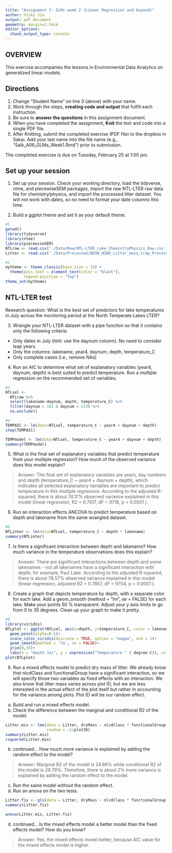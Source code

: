```yaml
---
title: "Assignment 7: GLMs week 2 (Linear Regression and beyond)"
author: Vicky Jia
output: pdf_document
geometry: margin=2.54cm
editor_options: 
  chunk_output_type: console
---
```


## OVERVIEW

This exercise accompanies the lessons in Environmental Data Analytics on generalized linear models. 

## Directions
1. Change "Student Name" on line 3 (above) with your name.
3. Work through the steps, **creating code and output** that fulfill each instruction.
4. Be sure to **answer the questions** in this assignment document.
6. When you have completed the assignment, **Knit** the text and code into a single PDF file.
8. After Knitting, submit the completed exercise (PDF file) to the dropbox in Sakai. Add your last name into the file name (e.g., "Salk_A06_GLMs_Week1.Rmd") prior to submission.

The completed exercise is due on Tuesday, February 25 at 1:00 pm.

## Set up your session 
1. Set up your session. Check your working directory, load the tidyverse, nlme, and piecewiseSEM packages, import the *raw* NTL-LTER raw data file for chemistry/physics, and import the processed litter dataset. You will not work with dates, so no need to format your date columns this time.

2. Build a ggplot theme and set it as your default theme.

```r
#1
getwd()
library(tidyverse)
library(nlme)
library(piecewiseSEM)
NTLraw <- read.csv('./Data/Raw/NTL-LTER_Lake_ChemistryPhysics_Raw.csv')
Litter <- read.csv('./Data/Processed/NEON_NIWO_Litter_mass_trap_Processed.csv')

#2
mytheme <- theme_classic(base_size = 14) +
  theme(axis.text = element_text(color = "black"), 
        legend.position = "top")
theme_set(mytheme)

```


## NTL-LTER test
Research question: What is the best set of predictors for lake temperatures in July across the monitoring period at the North Temperate Lakes LTER? 

3. Wrangle your NTL-LTER dataset with a pipe function so that it contains only the following criteria: 

* Only dates in July (hint: use the daynum column). No need to consider leap years.
* Only the columns: lakename, year4, daynum, depth, temperature_C
* Only complete cases (i.e., remove NAs)

4. Run an AIC to determine what set of explanatory variables (year4, daynum, depth) is best suited to predict temperature. Run a multiple regression on the recommended set of variables. 

```r
#3
NTLsel <- 
  NTLraw %>%
  select(lakename:daynum, depth, temperature_C) %>%
  filter(daynum > 181 & daynum < 213) %>%
  na.exclude()

#4
TEMPAIC <- lm(data=NTLsel, temperature_C ~ year4 + daynum + depth)
step(TEMPAIC)

TEMPmodel <- lm(data=NTLsel, temperature_C ~ year4 + daynum + depth)
summary(TEMPmodel)
```

5. What is the final set of explanatory variables that predict temperature from your multiple regression? How much of the observed variance does this model explain?

> Answer: The final set of explanatory variables are years, day numbers and depth (temperature_C ~ year4 + daynum + depth), which indicates all selected explanatory variables are important to predict temperature in this multiple regression. According to the adjusted R-squared, there is about 74.17% observed variance explained in this model (linear regression, R2 = 0.7417, dF = 9718, p < 0.0001 ).

6. Run an interaction effects ANCOVA to predict temperature based on depth and lakename from the same wrangled dataset.

```r
#6
NTLinter <- lm(data=NTLsel, temperature_C ~ depth * lakename)
summary(NTLinter)
```

7. Is there a significant interaction between depth and lakename? How much variance in the temperature observations does this explain?

> Answer: There are significant interactions between depth and some lakenames - not all lakenames have a significant interaction with depth, for example, Paul Lake. According to the adjusted R-squared, there is about 78.57% observed variance explained in this model (linear regression, adjusted R2 = 0.7857, dF = 9704, p < 0.0001 ).


8. Create a graph that depicts temperature by depth, with a separate color for each lake. Add a geom_smooth (method = "lm", se = FALSE) for each lake. Make your points 50 % transparent. Adjust your y axis limits to go from 0 to 35 degrees. Clean up your graph to make it pretty. 

```r
#8
library(viridis)
NTLplot <- ggplot(NTLsel, aes(x=depth, y=temperature_C, color = lakename))+
  geom_point(alpha=0.5)+
  scale_color_viridis(discrete = TRUE, option = "magma", end = 1)+
  geom_smooth(method = 'lm', se = FALSE)+
  ylim(0,35)+
  labs(x = "Depth (m)", y = expression("Temperature " ( degree~C)), color = "")
plot(NTLplot)  

```

9. Run a mixed effects model to predict dry mass of litter. We already know that nlcdClass and functionalGroup have a significant interaction, so we will specify those two variables as fixed effects with an interaction. We also know that litter mass varies across plot ID, but we are less interested in the actual effect of the plot itself but rather in accounting for the variance among plots. Plot ID will be our random effect.

a. Build and run a mixed effects model.
b. Check the difference between the marginal and conditional R2 of the model. 

```r
Litter.mix <- lme(data = Litter, dryMass ~ nlcdClass * functionalGroup,
                  random = ~1|plotID)
summary(Litter.mix)
rsquared(Litter.mix)
```

b. continued... How much more variance is explained by adding the random effect to the model? 

> Answer: Marginal R2 of the model is 24.66% while conditional R2 of the model is 26.79%. Therefore, there is about 2% more variance is explained by adding the random effect to the model.

c. Run the same model without the random effect.
d. Run an anova on the two tests. 
```r
Litter.fix <- gls(data = Litter, dryMass ~ nlcdClass * functionalGroup)
summary(Litter.fix)

anova(Litter.mix, Litter.fix)
```

d. continued... Is the mixed effects model a better model than the fixed effects model? How do you know?

> Answer: Yes, the mixed effects model better, because AIC value for the mixed effects model is higher.